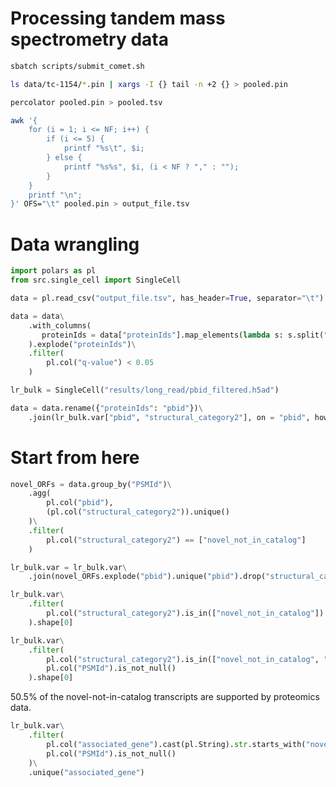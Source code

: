 # Processing tandem mass spectrometry data

```bash
sbatch scripts/submit_comet.sh
```

```bash
ls data/tc-1154/*.pin | xargs -I {} tail -n +2 {} > pooled.pin
```

```bash
percolator pooled.pin > pooled.tsv
```

```bash
awk '{
    for (i = 1; i <= NF; i++) {
        if (i <= 5) {
            printf "%s\t", $i;
        } else {
            printf "%s%s", $i, (i < NF ? "," : "");
        }
    }
    printf "\n";
}' OFS="\t" pooled.pin > output_file.tsv

```

# Data wrangling

```python
import polars as pl
from src.single_cell import SingleCell
```

```python
data = pl.read_csv("output_file.tsv", has_header=True, separator="\t")

data = data\
    .with_columns(
       proteinIds = data["proteinIds"].map_elements(lambda s: s.split(","))
    ).explode("proteinIds")\
    .filter(
        pl.col("q-value") < 0.05
    )
```

```python
lr_bulk = SingleCell("results/long_read/pbid_filtered.h5ad")
```

```python
data = data.rename({"proteinIds": "pbid"})\
    .join(lr_bulk.var["pbid", "structural_category2"], on = "pbid", how = "left")
```

# Start from here

```python
novel_ORFs = data.group_by("PSMId")\
    .agg(
        pl.col("pbid"),
        (pl.col("structural_category2")).unique()
    )\
    .filter(
        pl.col("structural_category2") == ["novel_not_in_catalog"]
    )
```

```python
lr_bulk.var = lr_bulk.var\
    .join(novel_ORFs.explode("pbid").unique("pbid").drop("structural_category2"), how = "left", on = "pbid")
```

```python
lr_bulk.var\
    .filter(
        pl.col("structural_category2").is_in(["novel_not_in_catalog"])
    ).shape[0]
```

```python
lr_bulk.var\
    .filter(
        pl.col("structural_category2").is_in(["novel_not_in_catalog", "novel_in_catalog"]),
        pl.col("PSMId").is_not_null()
    ).shape[0]
```

50.5% of the novel-not-in-catalog transcripts are supported by proteomics data.


```python
lr_bulk.var\
    .filter(
        pl.col("associated_gene").cast(pl.String).str.starts_with("novel"),
        pl.col("PSMId").is_not_null()
    )\
    .unique("associated_gene")
```